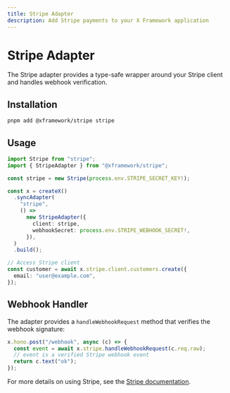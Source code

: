 ```yaml
---
title: Stripe Adapter
description: Add Stripe payments to your X Framework application
---
```


# Stripe Adapter

The Stripe adapter provides a type-safe wrapper around your Stripe client and handles webhook verification.

## Installation

```bash
pnpm add @xframework/stripe stripe
```

## Usage

```ts
import Stripe from "stripe";
import { StripeAdapter } from "@xframework/stripe";

const stripe = new Stripe(process.env.STRIPE_SECRET_KEY!);

const x = createX()
  .syncAdapter(
    "stripe",
    () =>
      new StripeAdapter({
        client: stripe,
        webhookSecret: process.env.STRIPE_WEBHOOK_SECRET!,
      }),
  )
  .build();

// Access Stripe client
const customer = await x.stripe.client.customers.create({
  email: "user@example.com",
});
```

## Webhook Handler

The adapter provides a `handleWebhookRequest` method that verifies the webhook signature:

```ts
x.hono.post("/webhook", async (c) => {
  const event = await x.stripe.handleWebhookRequest(c.req.raw);
  // event is a verified Stripe webhook event
  return c.text("ok");
});
```

For more details on using Stripe, see the [Stripe documentation](https://stripe.com/docs).
